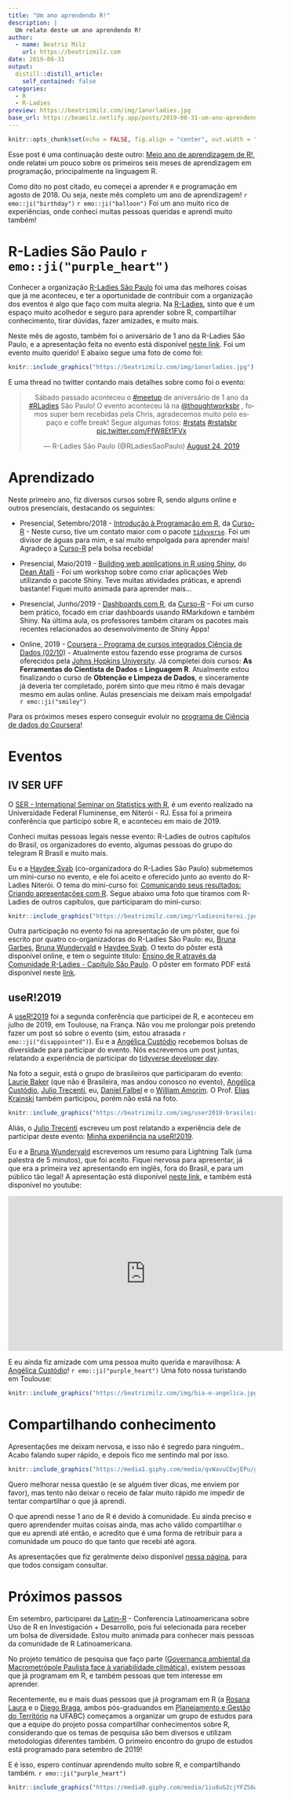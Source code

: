 ```yaml
---
title: "Um ano aprendendo R!"
description: |
  Um relato deste um ano aprendendo R!
author:
  - name: Beatriz Milz
    url: https://beatrizmilz.com
date: 2019-08-31
output:
  distill::distill_article:
    self_contained: false
categories:
  - R
  - R-Ladies
preview: https://beatrizmilz.com/img/1anorladies.jpg
base_url: https://beamilz.netlify.app/posts/2019-08-31-um-ano-aprendendo-r/
---
```


```r
knitr::opts_chunk$set(echo = FALSE, fig.align = "center", out.width = "100%")
```

Esse post é uma continuação deste outro: [Meio ano de aprendizagem de R!](https://beatrizmilz.com/2019/01/29/6-meses-de-r/), onde relatei um pouco sobre os primeiros seis meses de aprendizagem em programação, principalmente na linguagem R.

Como dito no post citado, eu começei a aprender `R` e programação em agosto de 2018. Ou seja, neste mês completo um ano de aprendizagem! `r emo::ji("birthday")` `r emo::ji("balloon")` Foi um ano muito rico de experiências, onde conheci muitas pessoas queridas e aprendi muito também!

# R-Ladies São Paulo `r emo::ji("purple_heart")`
Conhecer a organização [R-Ladies São Paulo](https://www.meetup.com/pt-BR/R-Ladies-Sao-Paulo/) foi uma das melhores coisas que já me aconteceu, e ter a oportunidade de contribuir com a organização dos eventos é algo que faço com muita alegria. Na [R-Ladies](https://www.meetup.com/pt-BR/R-Ladies-Sao-Paulo/), sinto que é um espaço muito acolhedor e seguro para aprender sobre R, compartilhar conhecimento, tirar dúvidas, fazer amizades, e muito mais.

Neste mês de agosto, também foi o aniversário de 1 ano da R-Ladies São Paulo, e a apresentação feita no evento está disponível [neste link](https://beatrizmilz.github.io/R-Ladies_1ano/). Foi um evento muito querido! E abaixo segue uma foto de como foi: 

```r
knitr::include_graphics("https://beatrizmilz.com/img/1anorladies.jpg")
```

E uma thread no twitter contando mais detalhes sobre como foi o evento:

<CENTER><blockquote class="twitter-tweet"><p lang="pt" dir="ltr">Sábado passado aconteceu o <a href="https://twitter.com/hashtag/meetup?src=hash&amp;ref_src=twsrc%5Etfw">#meetup</a> de aniversário de 1 ano da <a href="https://twitter.com/hashtag/RLadies?src=hash&amp;ref_src=twsrc%5Etfw">#RLadies</a> São Paulo! O evento aconteceu lá na <a href="https://twitter.com/thoughtworksbr?ref_src=twsrc%5Etfw">@thoughtworksbr</a> , fomos super bem recebidas pela Chris, agradecemos muito pelo espaço e coffe break! Segue algumas fotos: <a href="https://twitter.com/hashtag/rstats?src=hash&amp;ref_src=twsrc%5Etfw">#rstats</a> <a href="https://twitter.com/hashtag/rstatsbr?src=hash&amp;ref_src=twsrc%5Etfw">#rstatsbr</a> <a href="https://t.co/FfW8Et1FVx">pic.twitter.com/FfW8Et1FVx</a></p>&mdash; R-Ladies São Paulo (@RLadiesSaoPaulo) <a href="https://twitter.com/RLadiesSaoPaulo/status/1165359598376771585?ref_src=twsrc%5Etfw">August 24, 2019</a></blockquote> <script async src="https://platform.twitter.com/widgets.js" charset="utf-8"></script></CENTER>


# Aprendizado
Neste primeiro ano, fiz diversos cursos sobre R, sendo alguns online e outros presenciais, destacando os seguintes:

- Presencial, Setembro/2018 - [Introdução à Programação em R](https://www.curso-r.com/cursos/intro-r/), da [Curso-R](https://www.curso-r.com/) - Neste curso, tive um contato maior com o pacote [`tidyverse`](https://www.tidyverse.org/). Foi um divisor de águas para mim, e saí muito empolgada para aprender mais! Agradeço a [Curso-R](https://www.curso-r.com/) pela bolsa recebida!

- Presencial, Maio/2019 - [Building web applications in R using Shiny](https://github.com/daattali/shiny-mini-workshop), do [Dean Atalli](https://deanattali.com/shiny/) - Foi um workshop sobre como criar aplicações Web utilizando o pacote Shiny. Teve muitas atividades práticas, e aprendi bastante! Fiquei muito animada para aprender mais...

- Presencial, Junho/2019  - [Dashboards com R](https://www.curso-r.com/cursos/dashboards/), da [Curso-R](https://www.curso-r.com/) - Foi um curso bem prático, focado em criar dashboards usando RMarkdown e também Shiny. Na última aula, os professores também citaram os pacotes mais recentes relacionados ao desenvolvimento de Shiny Apps!

- Online, 2019 - [Coursera - Programa de cursos integrados Ciência de Dados (02/10)](https://www.coursera.org/specializations/jhu-data-science) - Atualmente estou fazendo esse programa de cursos oferecidos pela [Johns Hopkins University](https://www.jhu.edu/). Já completei dois cursos: 
**As Ferramentas do Cientista de Dados** e **Linguagem R**. Atualmente estou finalizando o curso de **Obtenção e Limpeza de Dados**, e sinceramente já deveria ter completado, porém sinto que meu ritmo é mais devagar mesmo em aulas online. Aulas presenciais me deixam mais empolgada!  `r emo::ji("smiley")` 

Para os próximos meses espero conseguir evoluir no [programa de Ciência de dados do Coursera](https://www.coursera.org/specializations/jhu-data-science)! 

# Eventos

## IV SER UFF 

O [SER - International Seminar on Statistics with R](http://ser.uff.br/), é um evento realizado na Universidade Federal Fluminense, em Niterói - RJ. Essa foi a primeira conferência que participo sobre R, e aconteceu em maio de 2019.

Conheci muitas pessoas legais nesse evento: R-Ladies de outros capítulos do Brasil, os organizadores do evento, algumas pessoas do grupo do telegram R Brasil e muito mais.

Eu e a [Haydee Svab](https://br.linkedin.com/in/hsvab) (co-organizadora do R-Ladies São Paulo) submetemos um mini-curso no evento, e ele foi aceito e oferecido junto ao evento do R-Ladies Niterói. O tema do mini-curso foi: [Comunicando seus resultados: Criando apresentações com R](https://beatrizmilz.github.io/IV-SER-RLadies/). Segue abaixo uma foto que tiramos com R-Ladies de outros capítulos, que participaram do mini-curso:

```r
knitr::include_graphics("https://beatrizmilz.com/img/rladiesniteroi.jpeg")
```

Outra participação no evento foi na apresentação de um pôster, que foi escrito por quatro co-organizadoras do R-Ladies São Paulo: eu, [Bruna Garbes](https://br.linkedin.com/in/brunagarbes), [Bruna Wundervald](http://brunaw.com/) e [Haydee Svab](https://br.linkedin.com/in/hsvab). O texto do pôster está disponível online, e tem o seguinte título: [Ensino de R através da Comunidade R-Ladies - Capítulo São Paulo](http://periodicos.uff.br/anaisdoser/article/view/29327). O pôster em formato PDF está disponível neste [link](https://github.com/brunaw/poster_rladies_SER/blob/master/poster_SER_2019.pdf). 

## useR!2019

A [useR!2019](https://user2019.r-project.org/) foi a segunda conferência que participei de R, e aconteceu em julho de 2019, em Toulouse, na França. Não vou me prolongar pois pretendo fazer um post só sobre o evento (sim, estou atrasada   `r emo::ji("disappointed")`). Eu e a [Angélica Custódio](https://twitter.com/angcustodio) recebemos bolsas de diversidade para participar do evento. Nós escrevemos um post juntas, relatando a experiência de participar do [tidyverse developer day](https://www.curso-r.com/blog/2019-08-12-tidydevday/).

Na foto a seguir, está o grupo de brasileiros que participaram do evento: [Laurie Baker](https://www.researchgate.net/profile/Laurie_Baker2) (que não é Brasileira, mas andou conosco no evento), [Angélica Custódio](https://twitter.com/angcustodio), [Julio Trecenti](https://br.linkedin.com/in/jtrecenti), eu, [Daniel Falbel](https://github.com/dfalbel) e o [William Amorim](https://twitter.com/Williamorim89). O Prof. [Elias Krainski](http://www.leg.ufpr.br/~elias/) também participou, porém não está na foto.


```r
knitr::include_graphics("https://beatrizmilz.com/img/user2019-brasileiros.jpg")
```

Aliás, o [Julio Trecenti](https://br.linkedin.com/in/jtrecenti) escreveu um post relatando a experiência dele de participar deste evento: [Minha experiência na useR!2019](https://www.curso-r.com/blog/2019-07-14-user2019/).

Eu e a [Bruna Wundervald](http://brunaw.com/) escrevemos um resumo para Lightning Talk (uma palestra de 5 minutos), que foi aceito. Fiquei nervosa para apresentar, já que era a primeira vez apresentando em inglês, fora do Brasil, e para um público tão legal! A apresentação está disponível [neste link](https://beatrizmilz.github.io/useR2019/), e também está disponível no youtube: 

<center><iframe width="560" height="315" src="https://www.youtube.com/embed/2HK6hjwhdRk?start=880" frameborder="0" allow="accelerometer; autoplay; encrypted-media; gyroscope; picture-in-picture" allowfullscreen></iframe></center>


E eu ainda fiz amizade com uma pessoa muito querida e maravilhosa: A [Angélica Custódio](https://twitter.com/angcustodio)! `r emo::ji("purple_heart")` Uma foto nossa turistando em Toulouse:

```r
knitr::include_graphics("https://beatrizmilz.com/img/bia-e-angelica.jpg")
```

# Compartilhando conhecimento

Apresentações me deixam nervosa, e isso não é segredo para ninguém.. Acabo falando super rápido, e depois fico me sentindo mal por isso. 

```r
knitr::include_graphics("https://media1.giphy.com/media/qvWavuCEwjEPu/giphy.gif")
```

Quero melhorar nessa questão (e se alguém tiver dicas, me enviem por favor), mas tento não deixar o receio de falar muito rápido me impedir de tentar compartilhar o que já aprendi.

O que aprendi nesse 1 ano de R é devido à comunidade. Eu ainda preciso e quero aprendender muitas coisas ainda, mas acho válido compartilhar o que eu aprendi até então, e acredito que é uma forma de retribuir para a comunidade um pouco do que tanto que recebi até agora.

As apresentações que fiz geralmente deixo disponível [nessa página](https://beatrizmilz.com/slides/), para que todos consigam consultar.  

# Próximos passos

Em setembro, participarei da [Latin-R](https://latin-r.com/) - Conferencia Latinoamericana sobre Uso de R en Investigación + Desarrollo, pois fui selecionada para receber um bolsa de diversidade. Estou muito animada para conhecer mais pessoas da comunidade de R Latinoamericana.

No projeto temático de pesquisa que faço parte ([Governança ambiental da Macrometrópole Paulista face à variabilidade climática](https://bv.fapesp.br/pt/auxilios/97000/governanca-ambiental-da-macrometropole-paulista-face-a-variabilidade-climatica/)), existem pessoas que já programam em R, e também pessoas que tem interesse em aprender. 

Recentemente, eu e mais duas pessoas que já programam em R (a [Rosana Laura](https://bv.fapesp.br/pt/pesquisador/698446/rosana-laura-da-silva/) e o [Diego Braga](http://lattes.cnpq.br/7678202356014883), ambos pós-graduandos em [Planejamento e Gestão do Território](https://sites.google.com/site/pospgt/) na UFABC) começamos a organizar um grupo de estudos para que a equipe do projeto possa compartilhar conhecimentos sobre R, considerando que os temas de pesquisa são bem diversos e utilizam metodologias diferentes também. O primeiro encontro do grupo de estudos está programado para setembro de 2019!

E é isso, espero continuar aprendendo muito sobre R, e compartilhando também.  `r emo::ji("purple_heart")` 

```r
knitr::include_graphics("https://media0.giphy.com/media/1iu8uG2cjYFZS6wTxv/giphy-downsized.gif")
```


